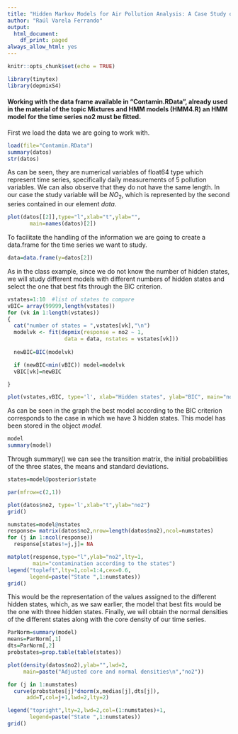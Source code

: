 ```yaml
---
title: "Hidden Markov Models for Air Pollution Analysis: A Case Study on NO₂ Time Series"
author: "Raúl Varela Ferrando"
output:
  html_document:
    df_print: paged
always_allow_html: yes
---
```


<div class=text-justify>

```r
knitr::opts_chunk$set(echo = TRUE)
```

```r
library(tinytex)
library(depmixS4)
```


#### Working with the data frame available in “Contamin.RData”, already used in the material of the topic Mixtures and HMM models (HMM4.R) an HMM model for the time series no2 must be fitted. 

First we load the data we are going to work with.

```r
load(file="Contamin.RData")
summary(datos)
str(datos)
```

As can be seen, they are numerical variables of float64 type which represent time series, specifically daily measurements of 5 pollution variables. We can also observe that they do not have the same length.
In our case the study variable will be $NO_2$, which is represented by the second series contained in our element *data*.

```r
plot(datos[[2]],type="l",xlab="t",ylab="",
       main=names(datos)[2])
```

To facilitate the handling of the information we are going to create a data.frame for the time series we want to study.

```r
data=data.frame(y=datos[2])
```

As in the class example, since we do not know the number of hidden states, we will study different models with different numbers of hidden states and select the one that best fits through the BIC criterion.

```r
vstates=1:10  #list of states to compare
vBIC= array(99999,length(vstates))
for (vk in 1:length(vstates))
{
  cat("number of states = ",vstates[vk],"\n")
  modelvk <- fit(depmix(response = no2 ~ 1, 
                  data = data, nstates = vstates[vk]))
  
  newBIC=BIC(modelvk)

  if (newBIC<min(vBIC)) model=modelvk
  vBIC[vk]=newBIC

}

plot(vstates,vBIC, type='l', xlab="Hidden states", ylab="BIC", main="no2")
```

As can be seen in the graph the best model according to the BIC criterion corresponds to the case in which we have 3 hidden states. This model has been stored in the object *model*.

```r
model
summary(model)
```

Through summary() we can see the transition matrix, the initial probabilities of the three states, the means and standard deviations.

```r
states=model@posterior$state

par(mfrow=c(2,1))

plot(datos$no2, type='l',xlab="t",ylab="no2")
grid()

numstates=model@nstates
response= matrix(datos$no2,nrow=length(datos$no2),ncol=numstates)
for (j in 1:ncol(response))
  response[states!=j,j]= NA

matplot(response,type="l",ylab="no2",lty=1,
        main="contamination according to the states")
legend("topleft",lty=1,col=1:4,cex=0.6,
       legend=paste("State ",1:numstates))
grid()
```

This would be the representation of the values assigned to the different hidden states, which, as we saw earlier, the model that best fits would be the one with three hidden states. Finally, we will obtain the normal densities of the different states along with the core density of our time series.

```r
ParNorm=summary(model)
means=ParNorm[,1]
dts=ParNorm[,2]
probstates=prop.table(table(states))

plot(density(datos$no2),ylab="",lwd=2,
     main=paste("Adjusted core and normal densities\n","no2"))

for (j in 1:numstates)
  curve(probstates[j]*dnorm(x,medias[j],dts[j]),
      add=T,col=j+1,lwd=2,lty=2)

legend("topright",lty=2,lwd=2,col=(1:numstates)+1,
       legend=paste("State ",1:numstates))
grid()

```

<div class=text-justify>

 
